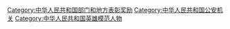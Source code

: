 {{Catmore}}

[[Category:中华人民共和国部门和地方表彰奖励|Category:中华人民共和国部门和地方表彰奖励]]
[[Category:中华人民共和国公安机关|Category:中华人民共和国公安机关]]
[[Category:中华人民共和国英雄模范人物|Category:中华人民共和国英雄模范人物]]